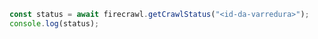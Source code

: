 ```js Node
const status = await firecrawl.getCrawlStatus("<id-da-varredura>");
console.log(status);
```

